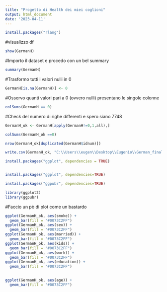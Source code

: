 ---
title: "Progetto di Health dei miei coglioni"
output: html_document
date: '2023-04-11'
---

```{r}
install.packages("rlang")
```
#visualizzo df

```{r}
show(GermanH)
```


#Importo il dataset e procedo con un bel summary


```{r cars}
summary(GermanH)
```
#Trasformo tutti i valori nulli in 0

```{r}
GermanH[is.na(GermanH)] <- 0
```

#Osservo quanti valori pari a 0 (ovvero nulli) presentano le singole colonne

```{r}
colSums(GermanH == 0)
```
#Check del numero di righe differenti e spero siano 7748


```{r}
GermanH_ok <- GermanH[apply(GermanH!=0,1,all),]
```

```{r}
colSums(GermanH_ok ==0)
```


```{r}
nrow(GermanH_ok[duplicated(GermanH$idnum)])
```


```{r echo=T, results=FALSE, message=FALSE}
write.csv(GermanH_ok, "C:\\Users\\eugen\\Desktop\\Eugenio\\German_final.csv", row.names= FALSE)
```


```{r echo=T, results=FALSE, message=FALSE}
install.packages("ggplot", dependencies = TRUE)
```
```{r}

```


```{r echo=T, results=FALSE, message=FALSE}
install.packages("ggplot", dependencies=TRUE)
```


```{r echo=T, results=FALSE, message=FALSE}
install.packages("ggpubr", dependencies=TRUE)
```



```{r}
library(ggplot2)
library(ggpubr)
```

#Faccio un pò di plot come un bastardo

```{r}
ggplot(GermanH_ok, aes(smoke)) +
  geom_bar(fill = "#0073C2FF") 
ggplot(GermanH_ok, aes(sex)) +
  geom_bar(fill = "#0073C2FF") 
ggplot(GermanH_ok, aes(married)) +
  geom_bar(fill = "#0073C2FF") 
ggplot(GermanH_ok, aes(kids)) +
  geom_bar(fill = "#0073C2FF") 
ggplot(GermanH_ok, aes(work)) +
  geom_bar(fill = "#0073C2FF") 
ggplot(GermanH_ok, aes(education)) +
  geom_bar(fill = "#0073C2FF") 
 
```
```{r}
ggplot(GermanH_ok, aes(age)) +
  geom_bar(fill = "#0073C2FF")
```

